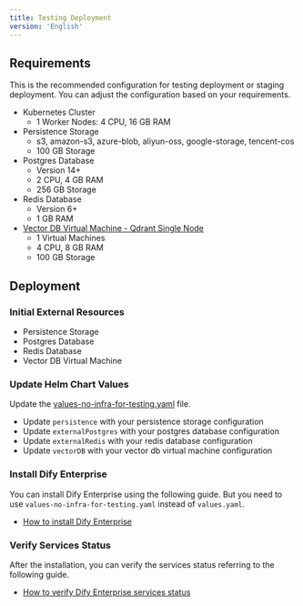 ```yaml
---
title: Testing Deployment
version: 'English'
---
```


## Requirements
This is the recommended configuration for testing deployment or staging deployment. You can adjust the configuration based on your requirements.

- Kubernetes Cluster
    - 1 Worker Nodes: 4 CPU, 16 GB RAM
- Persistence Storage
    - s3, amazon-s3, azure-blob, aliyun-oss, google-storage, tencent-cos
    - 100 GB Storage
- Postgres Database
    - Version 14+
    - 2 CPU, 4 GB RAM
    - 256 GB Storage
- Redis Database
    - Version 6+
    - 1 GB RAM
- [Vector DB Virtual Machine - Qdrant Single Node](/en-us/deployment/advanced-configuration/qdrant/single-node)
    - 1 Virtual Machines
    - 4 CPU, 8 GB RAM
    - 100 GB Storage

## Deployment
### Initial External Resources
- Persistence Storage
- Postgres Database
- Redis Database
- Vector DB Virtual Machine

### Update Helm Chart Values

Update the <a href="/assets/helm-values/values-no-infra-for-testing.yaml" download="values-no-infra-for-testing.yaml">values-no-infra-for-testing.yaml</a> file.

- Update `persistence` with your persistence storage configuration
- Update `externalPostgres` with your postgres database configuration
- Update `externalRedis` with your redis database configuration
- Update `vectorDB` with your vector db virtual machine configuration

### Install Dify Enterprise
You can install Dify Enterprise using the following guide. But you need to use `values-no-infra-for-testing.yaml` instead of `values.yaml`.
- [How to install Dify Enterprise](/en-us/deployment/prerequisites/kubernetes)

### Verify Services Status
After the installation, you can verify the services status referring to the following guide.
- [How to verify Dify Enterprise services status](/en-us/deployment/verify-services-status)
